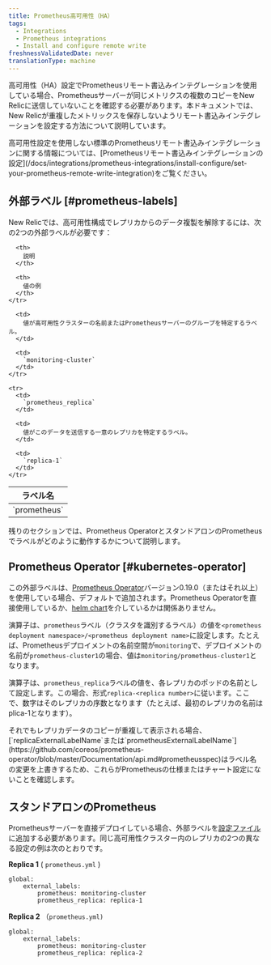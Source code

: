 ```yaml
---
title: Prometheus高可用性（HA）
tags:
  - Integrations
  - Prometheus integrations
  - Install and configure remote write
freshnessValidatedDate: never
translationType: machine
---
```


高可用性（HA）設定でPrometheusリモート書込みインテグレーションを使用している場合、Prometheusサーバーが同じメトリクスの複数のコピーをNew Relicに送信していないことを確認する必要があります。本ドキュメントでは、New Relicが重複したメトリックスを保存しないようリモート書込みインテグレーションを設定する方法について説明しています。

<Callout variant="tip">
  高可用性設定を使用しない標準のPrometheusリモート書込みインテグレーションに関する情報については、[Prometheusリモート書込みインテグレーションの設定](/docs/integrations/prometheus-integrations/install-configure/set-your-prometheus-remote-write-integration)をご覧ください。
</Callout>

## 外部ラベル [#prometheus-labels]

New Relicでは、高可用性構成でレプリカからのデータ複製を解除するには、次の2つの外部ラベルが必要です：

<table>
  <thead>
    <tr>
      <th>
        ラベル名
      </th>

      <th>
        説明
      </th>

      <th>
        値の例
      </th>
    </tr>
  </thead>

  <tbody>
    <tr>
      <td>
        `prometheus`
      </td>

      <td>
        値が高可用性クラスターの名前またはPrometheusサーバーのグループを特定するラベル。
      </td>

      <td>
        `monitoring-cluster`
      </td>
    </tr>

    <tr>
      <td>
        `prometheus_replica`
      </td>

      <td>
        値がこのデータを送信する一意のレプリカを特定するラベル。
      </td>

      <td>
        `replica-1`
      </td>
    </tr>
  </tbody>
</table>

残りのセクションでは、Prometheus OperatorとスタンドアロンのPrometheusでラベルがどのように動作するかについて説明します。

## Prometheus Operator [#kubernetes-operator]

この外部ラベルは、[Prometheus Operator](https://github.com/coreos/prometheus-operator)バージョン0.19.0（またはそれ以上）を使用している場合、デフォルトで追加されます。Prometheus Operatorを直接使用しているか、[helm chart](https://hub.helm.sh/charts/stable/prometheus-operator)を介しているかは関係ありません。

演算子は、`prometheus`ラベル（クラスタを識別するラベル）の値を`<prometheus deployment namespace>/<prometheus deployment name>`に設定します。たとえば、Prometheusデプロイメントの名前空間が`monitoring`で、デプロイメントの名前が`prometheus-cluster1`の場合、値は`monitoring/prometheus-cluster1`となります。

演算子は、`prometheus_replica`ラベルの値を、各レプリカのポッドの名前として設定します。この場合、形式`replica-<replica number>`に従います。ここで、数字はそのレプリカの序数となります（たとえば、最初のレプリカの名前はplica-1となります）。

<Callout variant="tip">
  それでもレプリカデータのコピーが重複して表示される場合、[`replicaExternalLabelName`または`prometheusExternalLabelName`](https://github.com/coreos/prometheus-operator/blob/master/Documentation/api.md#prometheusspec)はラベル名の変更を上書きするため、これらがPrometheusの仕様またはチャート設定にないことを確認します。
</Callout>

## スタンドアロンのPrometheus

Prometheusサーバーを直接デプロイしている場合、外部ラベルを[設定ファイル](https://prometheus.io/docs/prometheus/latest/configuration/configuration/)に追加する必要があります。同じ高可用性クラスター内のレプリカの2つの異なる設定の例は次のとおりです。

<DNT>**Replica 1**</DNT> ( `prometheus.yml` )

```
global:
	external_labels:
		prometheus: monitoring-cluster
		prometheus_replica: replica-1
```

<DNT>**Replica 2**</DNT> （`prometheus.yml)`

```
global:
	external_labels:
		prometheus: monitoring-cluster
		prometheus_replica: replica-2
```
